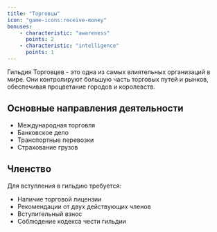 ```yaml
---
title: "Торговцы"
icon: "game-icons:receive-money"
bonuses:
    - characteristic: "awareness"
      points: 2
    - characteristic: "intelligence"
      points: 1
---
```


Гильдия Торговцев - это одна из самых влиятельных организаций в мире. Они контролируют большую часть торговых путей и рынков, обеспечивая процветание городов и королевств.

## Основные направления деятельности

- Международная торговля
- Банковское дело
- Транспортные перевозки
- Страхование грузов

## Членство

Для вступления в гильдию требуется:
- Наличие торговой лицензии
- Рекомендации от двух действующих членов
- Вступительный взнос
- Соблюдение кодекса чести гильдии 